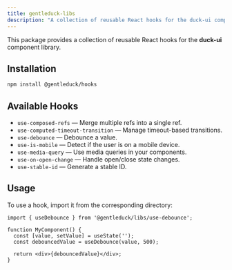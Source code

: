 ```yaml
---
title: gentleduck-libs
description: "A collection of reusable React hooks for the duck-ui component library."
---
```


<Callout>

This package provides a collection of reusable React hooks for the **duck-ui** component library.

</Callout>

## Installation

```bash
npm install @gentleduck/hooks
```

## Available Hooks

- `use-composed-refs` — Merge multiple refs into a single ref.
- `use-computed-timeout-transition` — Manage timeout-based transitions.
- `use-debounce` — Debounce a value.
- `use-is-mobile` — Detect if the user is on a mobile device.
- `use-media-query` — Use media queries in your components.
- `use-on-open-change` — Handle open/close state changes.
- `use-stable-id` — Generate a stable ID.

## Usage

To use a hook, import it from the corresponding directory:

```tsx
import { useDebounce } from '@gentleduck/libs/use-debounce';

function MyComponent() {
  const [value, setValue] = useState('');
  const debouncedValue = useDebounce(value, 500);

  return <div>{debouncedValue}</div>;
}
````
